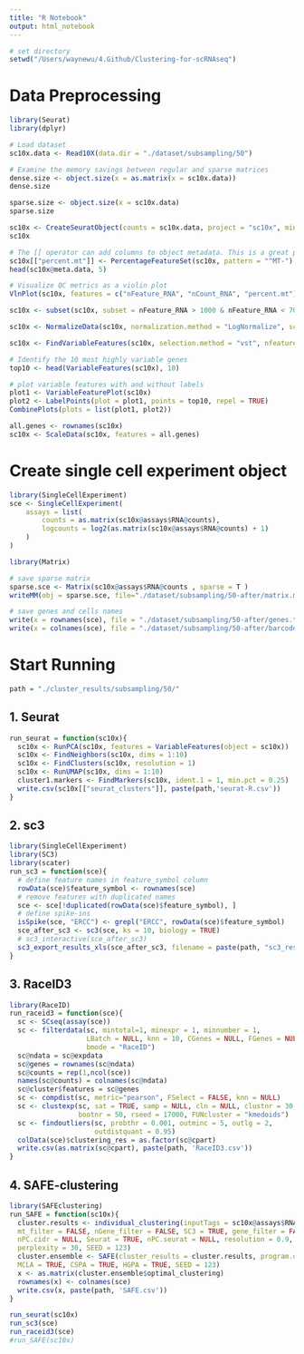 ```yaml
---
title: "R Notebook"
output: html_notebook
---
```


```r
# set directory
setwd("/Users/waynewu/4.Github/Clustering-for-scRNAseq")
```


# Data Preprocessing

```r

library(Seurat)
library(dplyr)

# Load dataset
sc10x.data <- Read10X(data.dir = "./dataset/subsampling/50")

# Examine the memory savings between regular and sparse matrices
dense.size <- object.size(x = as.matrix(x = sc10x.data))
dense.size

sparse.size <- object.size(x = sc10x.data)
sparse.size
```

```r
sc10x <- CreateSeuratObject(counts = sc10x.data, project = "sc10x", min.cells = 3)
sc10x
```


```r
# The [[ operator can add columns to object metadata. This is a great place to stash QC stats
sc10x[["percent.mt"]] <- PercentageFeatureSet(sc10x, pattern = "^MT-")
head(sc10x@meta.data, 5)
```

```r
# Visualize QC metrics as a violin plot
VlnPlot(sc10x, features = c("nFeature_RNA", "nCount_RNA", "percent.mt"), ncol = 3)
```

```r
sc10x <- subset(sc10x, subset = nFeature_RNA > 1000 & nFeature_RNA < 7000 & percent.mt < 5)
```

```r
sc10x <- NormalizeData(sc10x, normalization.method = "LogNormalize", scale.factor = 10000)
```

```r
sc10x <- FindVariableFeatures(sc10x, selection.method = "vst", nfeatures = 2000)

# Identify the 10 most highly variable genes
top10 <- head(VariableFeatures(sc10x), 10)

# plot variable features with and without labels
plot1 <- VariableFeaturePlot(sc10x)
plot2 <- LabelPoints(plot = plot1, points = top10, repel = TRUE)
CombinePlots(plots = list(plot1, plot2))
```

```r
all.genes <- rownames(sc10x)
sc10x <- ScaleData(sc10x, features = all.genes)
```

# Create single cell experiment object

```r
library(SingleCellExperiment)
sce <- SingleCellExperiment(
    assays = list(
        counts = as.matrix(sc10x@assays$RNA@counts),
        logcounts = log2(as.matrix(sc10x@assays$RNA@counts) + 1)
    )
)
```

```r
library(Matrix)

# save sparse matrix
sparse.sce <- Matrix(sc10x@assays$RNA@counts , sparse = T )
writeMM(obj = sparse.sce, file="./dataset/subsampling/50-after/matrix.mtx")

# save genes and cells names
write(x = rownames(sce), file = "./dataset/subsampling/50-after/genes.tsv")
write(x = colnames(sce), file = "./dataset/subsampling/50-after/barcodes.tsv")
```

# Start Running

```r
path = "./cluster_results/subsampling/50/"
```


## 1. Seurat

```r
run_seurat = function(sc10x){
  sc10x <- RunPCA(sc10x, features = VariableFeatures(object = sc10x))
  sc10x <- FindNeighbors(sc10x, dims = 1:10)
  sc10x <- FindClusters(sc10x, resolution = 1)
  sc10x <- RunUMAP(sc10x, dims = 1:10)
  cluster1.markers <- FindMarkers(sc10x, ident.1 = 1, min.pct = 0.25)
  write.csv(sc10x[["seurat_clusters"]], paste(path,'seurat-R.csv'))
}
```

## 2. sc3

```r
library(SingleCellExperiment)
library(SC3)
library(scater)
run_sc3 = function(sce){
  # define feature names in feature_symbol column
  rowData(sce)$feature_symbol <- rownames(sce)
  # remove features with duplicated names
  sce <- sce[!duplicated(rowData(sce)$feature_symbol), ]
  # define spike-ins
  isSpike(sce, "ERCC") <- grepl("ERCC", rowData(sce)$feature_symbol)
  sce_after_sc3 <- sc3(sce, ks = 10, biology = TRUE)
  # sc3_interactive(sce_after_sc3)
  sc3_export_results_xls(sce_after_sc3, filename = paste(path, "sc3_results.xls"))
}
```

## 3. RaceID3

```r
library(RaceID)
run_raceid3 = function(sce){
  sc <- SCseq(assay(sce))
  sc <- filterdata(sc, mintotal=1, minexpr = 1, minnumber = 1,
                   LBatch = NULL, knn = 10, CGenes = NULL, FGenes = NULL, ccor = 0.4,
                   bmode = "RaceID")
  sc@ndata = sc@expdata
  sc@genes = rownames(sc@ndata)
  sc@counts = rep(1,ncol(sce))
  names(sc@counts) = colnames(sc@ndata)
  sc@cluster$features = sc@genes
  sc <- compdist(sc, metric="pearson", FSelect = FALSE, knn = NULL)
  sc <- clustexp(sc, sat = TRUE, samp = NULL, cln = NULL, clustnr = 30,
                 bootnr = 50, rseed = 17000, FUNcluster = "kmedoids")
  sc <- findoutliers(sc, probthr = 0.001, outminc = 5, outlg = 2,
                     outdistquant = 0.95)
  colData(sce)$clustering_res = as.factor(sc@cpart)
  write.csv(as.matrix(sc@cpart), paste(path, 'RaceID3.csv'))
}
```

## 4. SAFE-clustering

```r
library(SAFEclustering)
run_SAFE = function(sc10x){
  cluster.results <- individual_clustering(inputTags = sc10x@assays$RNA@counts, datatype = "count", 
  mt_filter = FALSE, nGene_filter = FALSE, SC3 = TRUE, gene_filter = FALSE, CIDR = TRUE, 
  nPC.cidr = NULL, Seurat = TRUE, nPC.seurat = NULL, resolution = 0.9, tSNE = TRUE, dimensions = 3, 
  perplexity = 30, SEED = 123)
  cluster.ensemble <- SAFE(cluster_results = cluster.results, program.dir = "./methods/SAFE-clustering/SAFEclustering/gpmetis_and_shmetis_for_Mac", 
  MCLA = TRUE, CSPA = TRUE, HGPA = TRUE, SEED = 123)
  x <- as.matrix(cluster.ensemble$optimal_clustering)
  rownames(x) <- colnames(sce)
  write.csv(x, paste(path, 'SAFE.csv'))
}
```

```r
run_seurat(sc10x)
run_sc3(sce)
run_raceid3(sce)
#run_SAFE(sc10x)
```




